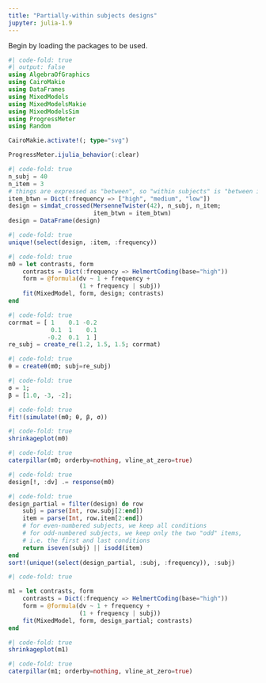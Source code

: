 ```yaml
---
title: "Partially-within subjects designs"
jupyter: julia-1.9
---
```


Begin by loading the packages to be used.

```julia
#| code-fold: true
#| output: false
using AlgebraOfGraphics
using CairoMakie
using DataFrames
using MixedModels
using MixedModelsMakie
using MixedModelsSim
using ProgressMeter
using Random

CairoMakie.activate!(; type="svg")

ProgressMeter.ijulia_behavior(:clear)
```

```julia
#| code-fold: true
n_subj = 40
n_item = 3
# things are expressed as "between", so "within subjects" is "between items"
item_btwn = Dict(:frequency => ["high", "medium", "low"])
design = simdat_crossed(MersenneTwister(42), n_subj, n_item;
                        item_btwn = item_btwn)
design = DataFrame(design)
```

```julia
#| code-fold: true
unique!(select(design, :item, :frequency))
```

```julia
#| code-fold: true
m0 = let contrasts, form
    contrasts = Dict(:frequency => HelmertCoding(base="high"))
    form = @formula(dv ~ 1 + frequency +
                    (1 + frequency | subj))
    fit(MixedModel, form, design; contrasts)
end
```

```julia
#| code-fold: true
corrmat = [ 1    0.1 -0.2
            0.1  1    0.1
           -0.2  0.1  1 ]
re_subj = create_re(1.2, 1.5, 1.5; corrmat)
```

```julia
#| code-fold: true
θ = createθ(m0; subj=re_subj)
```

```julia
#| code-fold: true
σ = 1;
β = [1.0, -3, -2];
```

```julia
#| code-fold: true
fit!(simulate!(m0; θ, β, σ))
```


```julia
#| code-fold: true
shrinkageplot(m0)
```

```julia
#| code-fold: true
caterpillar(m0; orderby=nothing, vline_at_zero=true)
```


```julia
#| code-fold: true
design[!, :dv] .= response(m0)
```

```julia
#| code-fold: true
design_partial = filter(design) do row
    subj = parse(Int, row.subj[2:end])
    item = parse(Int, row.item[2:end])
    # for even-numbered subjects, we keep all conditions
    # for odd-numbered subjects, we keep only the two "odd" items,
    # i.e. the first and last conditions
    return iseven(subj) || isodd(item)
end
sort!(unique!(select(design_partial, :subj, :frequency)), :subj)
```

```julia
#| code-fold: true

m1 = let contrasts, form
    contrasts = Dict(:frequency => HelmertCoding(base="high"))
    form = @formula(dv ~ 1 + frequency +
                    (1 + frequency | subj))
    fit(MixedModel, form, design_partial; contrasts)
end
```

```julia
#| code-fold: true
shrinkageplot(m1)
```

```julia
#| code-fold: true
caterpillar(m1; orderby=nothing, vline_at_zero=true)
```
